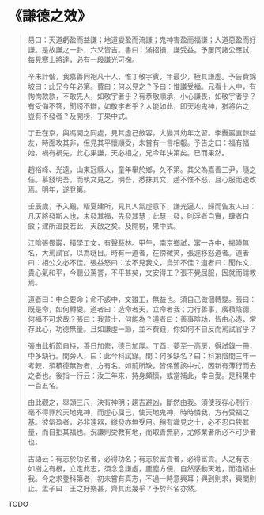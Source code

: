 # 《謙德之效》

> 易曰：天道虧盈而益謙；地道變盈而流謙；鬼神害盈而福謙；人道惡盈而好謙。是故謙之一卦，六爻皆吉。書曰：滿招損，謙受益。予屢同諸公應試，每見寒士將達，必有一段謙光可掬。
>
> 辛未計偕，我嘉善同袍凡十人，惟丁敬宇賓，年最少，極其謙虛。予告費錦坡曰：此兄今年必第。費曰：何以見之？予曰：惟謙受福。兄看十人中，有恂恂款款，不敢先人，如敬宇者乎？有恭敬順承，小心謙畏，如敬宇者乎？有受侮不答，聞謗不辯，如敬宇者乎？人能如此，即天地鬼神，猶將佑之，豈有不發者？及開榜，丁果中式。
>
> 丁丑在京，與馮開之同處，見其虛己斂容，大變其幼年之習。李霽巖直諒益友，時面攻其非，但見其平懷順受，未嘗有一言相報。予告之曰：福有福始，禍有禍先，此心果謙，天必相之，兄今年決第矣。已而果然。
>
> 趙裕峰、光遠，山東冠縣人，童年舉於鄉，久不第。其父為嘉善三尹，隨之任。慕錢明吾，而執文見之，明吾，悉抹其文，趙不惟不怒，且心服而速改焉。明年，遂登第。
>
> 壬辰歲，予入覲，晤夏建所，見其人氣虛意下，謙光逼人，歸而告友人曰：凡天將發斯人也，未發其福，先發其慧；此慧一發，則浮者自實，肆者自斂；建所溫良若此，天啟之矣。及開榜，果中式。
>
> 江陰張畏巖，積學工文，有聲藝林。甲午，南京鄉試，寓一寺中，揭曉無名，大罵試官，以為瞇目。時有一道者，在傍微笑，張遽移怒道者。道者曰：相公文必不佳。張益怒曰：汝不見我文，烏知不佳？道者曰：聞作文，貴心氣和平，今聽公罵詈，不平甚矣，文安得工？張不覺屈服，因就而請教焉。
>
> 道者曰：中全要命；命不該中，文雖工，無益也。須自己做個轉變。張曰：既是命，如何轉變。道者曰：造命者天，立命者我；力行善事，廣積陰德，何福不可求哉？張曰：我貧士，何能為？道者曰：善事陰功，皆由心造，常存此心，功德無量。且如謙虛一節，並不費錢，你如何不自反而罵試官乎？
>
> 張由此折節自持，善日加修，德日加厚。丁酉，夢至一高房，得試錄一冊，中多缺行。問旁人，曰：此今科試錄。問：何多缺名？曰：科第陰間三年一考較，須積德無咎者，方有名。如前所缺，皆係舊該中式，因新有薄行而去之者也。後指一行云：汝三年來，持身頗慎，或當補此，幸自愛。是科果中一百五名。
>
> 由此觀之，舉頭三尺，決有神明；趨吉避凶，斷然由我。須使我存心制行，毫不得罪於天地鬼神，而虛心屈己，使天地鬼神，時時憐我，方有受福之基。彼氣盈者，必非遠器，縱發亦無受用。稍有識見之士，必不忍自狹其量，而自拒其福也。況謙則受教有地，而取善無窮，尤修業者所必不可少者也。
>
> 古語云：有志於功名者，必得功名；有志於富貴者，必得富貴。人之有志，如樹之有根，立定此志，須念念謙虛，塵塵方便，自然感動天地，而造福由我。今之求登科第者，初未嘗有真志，不過一時意興耳；興到則求，興闌則止。孟子曰：王之好樂甚，齊其庶幾乎？予於科名亦然。

TODO
